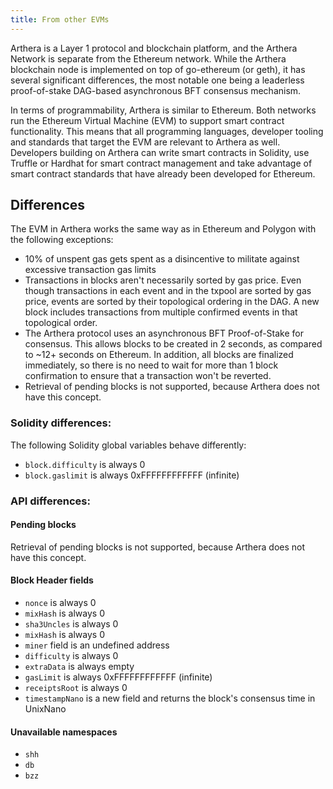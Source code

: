 ```yaml
---
title: From other EVMs
---
```

Arthera is a Layer 1 protocol and blockchain platform, and the Arthera Network is separate from the Ethereum network.
While the Arthera blockchain node is implemented on top of go-ethereum (or geth), it has several significant differences,
the most notable one being a leaderless proof-of-stake DAG-based asynchronous BFT consensus mechanism.

In terms of programmability, Arthera is similar to Ethereum. Both networks run the Ethereum Virtual Machine (EVM)
to support smart contract functionality. This means that all programming languages, developer tooling and standards
that target the EVM are relevant to Arthera as well. Developers building on Arthera can write smart contracts in Solidity,
use Truffle or Hardhat for smart contract management and take advantage of smart contract standards that have already
been developed for Ethereum.

## Differences

The EVM in Arthera works the same way as in Ethereum and Polygon with the following exceptions:

- 10% of unspent gas gets spent as a disincentive to militate against excessive transaction gas limits
- Transactions in blocks aren't necessarily sorted by gas price. Even though transactions in each event and in the
txpool are sorted by gas price, events are sorted by their topological ordering in the DAG. A new block includes
transactions from multiple confirmed events in that topological order.
- The Arthera protocol uses an asynchronous BFT Proof-of-Stake for consensus. This allows blocks to be created in 2 seconds,
as compared to ~12+ seconds on Ethereum. In addition, all blocks are finalized immediately, so there is no need to wait
for more than 1 block confirmation to ensure that a transaction won't be reverted.
- Retrieval of pending blocks is not supported, because Arthera does not have this concept.


### Solidity differences:
The following Solidity global variables behave differently:
- `block.difficulty` is always 0
- `block.gaslimit` is always 0xFFFFFFFFFFFF (infinite)

### API differences:
#### Pending blocks
Retrieval of pending blocks is not supported, because Arthera does not have this concept.

#### Block Header fields
- `nonce` is always 0
- `mixHash` is always 0
- `sha3Uncles` is always 0
- `mixHash` is always 0
- `miner` field is an undefined address
- `difficulty` is always 0
- `extraData` is always empty
- `gasLimit` is always 0xFFFFFFFFFFFF (infinite)
- `receiptsRoot` is always 0
- `timestampNano` is a new field and returns the block's consensus time in UnixNano

#### Unavailable namespaces
- `shh`
- `db`
- `bzz`



